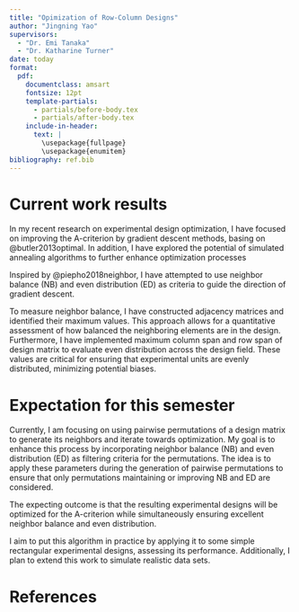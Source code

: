 ```yaml
---
title: "Opimization of Row-Column Designs"
author: "Jingning Yao"
supervisors:
  - "Dr. Emi Tanaka"
  - "Dr. Katharine Turner"
date: today
format: 
  pdf: 
    documentclass: amsart
    fontsize: 12pt
    template-partials:
      - partials/before-body.tex
      - partials/after-body.tex
    include-in-header:
      text: |
        \usepackage{fullpage}
        \usepackage{enumitem}
bibliography: ref.bib
---
```


# Current work results

In my recent research on experimental design optimization, I have focused on improving the A-criterion by  gradient descent methods, basing on @butler2013optimal. In addition, I have explored the potential of simulated annealing algorithms to further enhance optimization processes

Inspired by @piepho2018neighbor, I have attempted to use neighbor balance (NB) and even distribution (ED) as criteria to guide the direction of gradient descent.

To measure neighbor balance, I have constructed adjacency matrices and identified their maximum values. This approach allows for a quantitative assessment of how balanced the neighboring elements are in the design. Furthermore, I have implemented maximum column span and row span of design matrix to evaluate even distribution across the design field. These values are critical for ensuring that experimental units are evenly distributed, minimizing potential biases.

# Expectation for this semester

Currently, I am focusing on using pairwise permutations of a design matrix to generate its neighbors and iterate towards optimization. My goal is to enhance this process by incorporating neighbor balance (NB) and even distribution (ED) as filtering criteria for the permutations. The idea is to apply these parameters during the generation of pairwise permutations to ensure that only permutations maintaining or improving NB and ED are considered. 

The expecting outcome is that the resulting experimental designs will be optimized for the A-criterion while simultaneously ensuring excellent neighbor balance and even distribution.

I aim to put this algorithm in practice by applying it to some simple rectangular experimental designs, assessing its performance. Additionally, I plan to extend this work to simulate realistic data sets.

# References